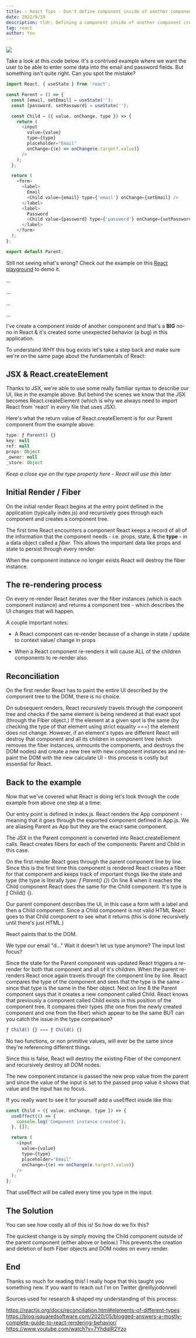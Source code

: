 ```yaml
---
title: ⚛ React Tips - Don't define component inside of another component
date: 2022/9/19
description: tldr; Defining a component inside of another component creates a costly bug that causes unnecessary re-renders and can be solved by moving the child component outside of the parent component.
tag: react
author: You
---
```



<div className="w-full h-full relative">
  <Image
    width={0}
    height={0}
    sizes="100vw"
    style={{ width: '100%', height: 'auto' }}
    src="https://images.unsplash.com/photo-1574155376612-bfa4ed8aabfd?ixlib=rb-4.0.3&ixid=MnwxMjA3fDB8MHxwaG90by1wYWdlfHx8fGVufDB8fHx8&auto=format&fit=crop&w=1770&q=80"
  />
</div>

Take a look at this code below. It's a contrived example where we want the user to be able to enter some data into the email and password fields. But something isn't quite right. Can you spot the mistake?

```javascript
import React, { useState } from 'react';

const Parent = () => {
  const [email, setEmail] = useState('');
  const [password, setPassword] = useState('');

  const Child = ({ value, onChange, type }) => {
    return (
      <input
        value={value}
        type={type}
        placeholder="Email"
        onChange={(e) => onChange(e.target?.value)}
      />
    );
  };

  return (
    <form>
      <label>
        Email
        <Child value={email} type={'email'} onChange={setEmail} />
      </label>
      <label>
        Password
        <Child value={password} type={'password'} onChange={setPassword} />
      </label>
    </form>
  );
};

export default Parent;
```

Still not seeing what's wrong? Check out the example on this [React playground](https://codesandbox.io/s/hardcore-hamilton-ej18vo?file=/src/App.js) to demo it.

...

...

...

...

I've create a component inside of another component and that's a **BIG** no-no in React & it's created some unexpected behavior (a bug) in this application.

To understand WHY this bug exists let's take a step back and make sure we're on the same page about the fundamentals of React:

## JSX & React.createElement

Thanks to JSX, we're able to use some really familiar syntax to describe our UI, like in the example above. But behind the scenes we know that the JSX becomes React.createElement (which is why we always need to import React from 'react' in every file that uses JSX).

Here's what the return value of React.createElement is for our Parent component from the example above:

```javascript
type: ƒ Parent() {}
key: null
ref: null
props: Object
_owner: null
_store: Object
```

_Keep a close eye on the type property here - React will use this later_

## Initial Render / Fiber

On the initial render React begins at the entry point defined in the application (typically index.js) and recursively goes through each component and creates a component tree.

The first time React encounters a component React keeps a record of all of the information that the component needs - i.e. props, state, & the **type** - in a data object called a _fiber_. This allows the important data like props and state to persist through every render.

When the component instance no longer exists React will destroy the fiber instance.

## The re-rendering process

On every re-render React iterates over the fiber instances (which is each component instance) and returns a component tree - which describes the UI changes that will happen.

A couple important notes:

- A React component can re-render because of a change in state / update to context value/ change in props

- When a React component re-renders it will cause ALL of the children components to re-render also.

## Reconciliation

On the first render React has to paint the entire UI described by the component tree to the DOM, there is no choice.

On subsequent renders, React recursively travels through the component tree and checks if the same element is being rendered at that exact spot (through the Fiber object.) If the element at a given spot is the same (by checking the type of that element using strict equality ===) the element does not change. However, if an element's types are different React will destroy that component and all its children in component tree (which removes the fiber instances, unmounts the components, and destroys the DOM nodes) and create a new tree with new component instances and re-paint the DOM with the new calculate UI - this process is costly but essential for React.

## Back to the example

Now that we've covered what React is doing let's look through the code example from above one step at a time:

Our entry point is defined in index.js. React renders the App component - meaning that it goes through the exported component defined in App.js. We are aliasing Parent as App but they are the exact same component.

The JSX in the Parent component is converted into React.createElement calls. React creates fibers for each of the components: Parent and Child in this case.

On the first render React goes through the parent component line by line. Since this is the first time this component is rendered React creates a fiber for that component and keeps track of important things like the state and type (the type is literally _type: ƒ Parent() {}_) On line 8 when it reaches the Child component React does the same for the Child component. It's type is ƒ Child() {}.

Our parent component describes the UI, in this case a form with a label and then a Child component. Since a Child component is not valid HTML React goes to that Child component to see what it returns (this is done recursively until there's just HTML.)

React paints that to the DOM.

We type our email "d..." Wait it doesn't let us type anymore? The input lost focus?

Since the state for the Parent component was updated React triggers a re-render for both that component and all of it's children. When the parent re-renders React once again travels through the component line by line. React compares the type of the component and sees that the type is the same - since that type is the same in the fiber object. Next on line 8 the Parent component says that it creates a new component called Child. React knows that previously a component called Child exists in this position of the component tree. It compares their types (the one from the newly created component and one from the fiber) which appear to be the same BUT can you catch the issue in the type comparison?

```javascript
ƒ Child() {} === ƒ Child() {}
```

No two functions, or non primitive values, will ever be the same since they're referencing different things.

Since this is false, React will destroy the existing Fiber of the component and recursively destroy all DOM nodes.

The new component instance is passed the new prop value from the parent and since the value of the input is set to the passed prop value it shows that value and the input has no focus.

If you really want to see it for yourself add a useEffect inside like this:

```javascript
const Child = ({ value, onChange, type }) => {
  useEffect(() => {
    console.log('Component instance created');
  }, []);

  return (
    <input
      value={value}
      type={type}
      placeholder="Email"
      onChange={(e) => onChange(e.target?.value)}
    />
  );
};
```

That useEffect will be called every time you type in the input.

## The Solution

You can see how costly all of this is! So how do we fix this?

The quickest change is by simply moving the Child component outside of the parent component (either above or below.) This prevents the creation and deletion of both Fiber objects and DOM nodes on every render.

## End

Thanks so much for reading this! I really hope that this taught you something new. If you want to reach out I'm on Twitter @reillyjodonnell

Sources used for research & shaped my understanding of this process:

https://reactjs.org/docs/reconciliation.html#elements-of-different-types
https://blog.isquaredsoftware.com/2020/05/blogged-answers-a-mostly-complete-guide-to-react-rendering-behavior/
https://www.youtube.com/watch?v=7YhdqIR2Yzo
